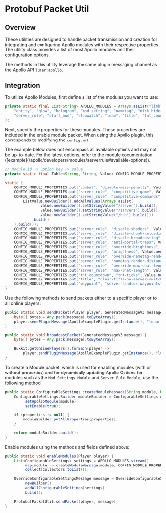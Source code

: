 
# Protobuf Packet Util

## Overview

These utilities are designed to handle packet transmission and creation for integrating and configuring Apollo modules with their respective properties. The utility class provides a list of most Apollo modules and their configuration options.

The methods in this utility leverage the same plugin messaging channel as the Apollo API `lunar:apollo`.

## Integration

To utilize Apollo Modules, first define a list of the modules you want to use:

```java
private static final List<String> APOLLO_MODULES = Arrays.asList("limb", "beam", "border", "chat", "colored_fire", "combat", "cooldown",
    "entity", "glow", "hologram", "mod_setting", "nametag", "nick_hider", "notification", "packet_enrichment", "rich_presence",
    "server_rule", "staff_mod", "stopwatch", "team", "title", "tnt_countdown", "transfer", "vignette", "waypoint"
);
```

Next, specify the properties for these modules. These properties are included in the enable module packet. When using the Apollo plugin, this corresponds to modifying the `config.yml`

<Callout type="warning" emoji="⚠️">
  The example below does not encompass all available options and may not be up-to-date.
  For the latest options, refer to the module documentation ([example](/apollo/developers/modules/serverrule#available-options)).
</Callout>

```java
// Module Id -> Option key -> Value
private static final Table<String, String, Value> CONFIG_MODULE_PROPERTIES = HashBasedTable.create();

static {
    CONFIG_MODULE_PROPERTIES.put("combat", "disable-miss-penalty", Value.newBuilder().setBoolValue(false).build());
    CONFIG_MODULE_PROPERTIES.put("server_rule", "competitive-game", Value.newBuilder().setBoolValue(false).build());
    CONFIG_MODULE_PROPERTIES.put("server_rule", "competitive-commands", Value.newBuilder().setListValue(
        ListValue.newBuilder().addAllValues(Arrays.asList(
                Value.newBuilder().setStringValue("/server").build(),
                Value.newBuilder().setStringValue("/servers").build(),
                Value.newBuilder().setStringValue("/hub").build()))
            .build()
    ).build());
    CONFIG_MODULE_PROPERTIES.put("server_rule", "disable-shaders", Value.newBuilder().setBoolValue(false).build());
    CONFIG_MODULE_PROPERTIES.put("server_rule", "disable-chunk-reloading", Value.newBuilder().setBoolValue(false).build());
    CONFIG_MODULE_PROPERTIES.put("server_rule", "disable-broadcasting", Value.newBuilder().setBoolValue(false).build());
    CONFIG_MODULE_PROPERTIES.put("server_rule", "anti-portal-traps", Value.newBuilder().setBoolValue(true).build());
    CONFIG_MODULE_PROPERTIES.put("server_rule", "override-brightness", Value.newBuilder().setBoolValue(false).build());
    CONFIG_MODULE_PROPERTIES.put("server_rule", "brightness", Value.newBuilder().setNumberValue(50).build());
    CONFIG_MODULE_PROPERTIES.put("server_rule", "override-nametag-render-distance", Value.newBuilder().setBoolValue(false).build());
    CONFIG_MODULE_PROPERTIES.put("server_rule", "nametag-render-distance", Value.newBuilder().setNumberValue(64).build());
    CONFIG_MODULE_PROPERTIES.put("server_rule", "override-max-chat-length", Value.newBuilder().setBoolValue(false).build());
    CONFIG_MODULE_PROPERTIES.put("server_rule", "max-chat-length", Value.newBuilder().setNumberValue(256).build());
    CONFIG_MODULE_PROPERTIES.put("tnt_countdown", "tnt-ticks", Value.newBuilder().setNumberValue(80).build());
    CONFIG_MODULE_PROPERTIES.put("title", "clear-title-on-server-switch", Value.newBuilder().setBoolValue(false).build());
    CONFIG_MODULE_PROPERTIES.put("waypoint", "server-handles-waypoints", Value.newBuilder().setBoolValue(false).build());
}
```

Use the following methods to send packets either to a specific player or to all online players:

```java
public static void sendPacket(Player player, GeneratedMessageV3 message) {
    byte[] bytes = Any.pack(message).toByteArray();
    player.sendPluginMessage(ApolloExamplePlugin.getInstance(), "lunar:apollo", bytes);
}

public static void broadcastPacket(GeneratedMessageV3 message) {
    byte[] bytes = Any.pack(message).toByteArray();

    Bukkit.getOnlinePlayers().forEach(player ->
        player.sendPluginMessage(ApolloExamplePlugin.getInstance(), "lunar:apollo", bytes));
}
```

To create a Module packet, which is used for enabling modules (with or without properties) and for dynamically updating Apollo Options for modules such as the `Mod Settings Module` and `Server Rule Module`, use the following method:

```java
public static ConfigurableSettings createModuleMessage(String module, Map<String, Value> properties) {
    ConfigurableSettings.Builder moduleBuilder = ConfigurableSettings.newBuilder()
        .setApolloModule(module)
        .setEnable(true);

    if (properties != null) {
        moduleBuilder.putAllProperties(properties);
    }

    return moduleBuilder.build();
}
```

Enable modules using the methods and fields defined above:

```java
public static void enableModules(Player player) {
    List<ConfigurableSettings> settings = APOLLO_MODULES.stream()
        .map(module -> createModuleMessage(module, CONFIG_MODULE_PROPERTIES.row(module)))
        .collect(Collectors.toList());

    OverrideConfigurableSettingsMessage message = OverrideConfigurableSettingsMessage
        .newBuilder()
        .addAllConfigurableSettings(settings)
        .build();

    ProtobufPacketUtil.sendPacket(player, message);
}
```
